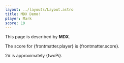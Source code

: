 ```yaml
---
layout: ../layouts/Layout.astro
title: MDX Demo!
player: Mark
score: 19
---
```


This page is described by **MDX**.

The score for {frontmatter.player} is {frontmatter.score}.


2π is approximately {twoPi}.
